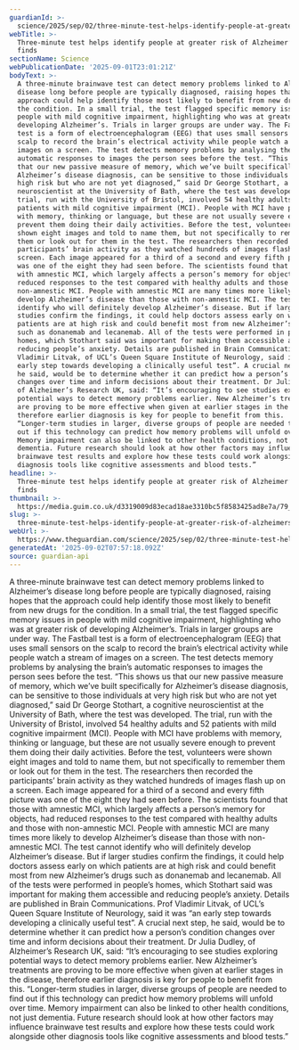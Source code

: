 ```yaml
---
guardianId: >-
  science/2025/sep/02/three-minute-test-helps-identify-people-at-greater-risk-of-alzheimers-trial-finds
webTitle: >-
  Three-minute test helps identify people at greater risk of Alzheimer’s, trial
  finds
sectionName: Science
webPublicationDate: '2025-09-01T23:01:21Z'
bodyText: >-
  A three-minute brainwave test can detect memory problems linked to Alzheimer’s
  disease long before people are typically diagnosed, raising hopes that the
  approach could help identify those most likely to benefit from new drugs for
  the condition. In a small trial, the test flagged specific memory issues in
  people with mild cognitive impairment, highlighting who was at greater risk of
  developing Alzheimer’s. Trials in larger groups are under way. The Fastball
  test is a form of electroencephalogram (EEG) that uses small sensors on the
  scalp to record the brain’s electrical activity while people watch a stream of
  images on a screen. The test detects memory problems by analysing the brain’s
  automatic responses to images the person sees before the test. “This shows us
  that our new passive measure of memory, which we’ve built specifically for
  Alzheimer’s disease diagnosis, can be sensitive to those individuals at very
  high risk but who are not yet diagnosed,” said Dr George Stothart, a cognitive
  neuroscientist at the University of Bath, where the test was developed. The
  trial, run with the University of Bristol, involved 54 healthy adults and 52
  patients with mild cognitive impairment (MCI). People with MCI have problems
  with memory, thinking or language, but these are not usually severe enough to
  prevent them doing their daily activities. Before the test, volunteers were
  shown eight images and told to name them, but not specifically to remember
  them or look out for them in the test. The researchers then recorded the
  participants’ brain activity as they watched hundreds of images flash up on a
  screen. Each image appeared for a third of a second and every fifth picture
  was one of the eight they had seen before. The scientists found that those
  with amnestic MCI, which largely affects a person’s memory for objects, had
  reduced responses to the test compared with healthy adults and those with
  non-amnestic MCI. People with amnestic MCI are many times more likely to
  develop Alzheimer’s disease than those with non-amnestic MCI. The test cannot
  identify who will definitely develop Alzheimer’s disease. But if larger
  studies confirm the findings, it could help doctors assess early on which
  patients are at high risk and could benefit most from new Alzheimer’s drugs
  such as donanemab and lecanemab. All of the tests were performed in people’s
  homes, which Stothart said was important for making them accessible and
  reducing people’s anxiety. Details are published in Brain Communications. Prof
  Vladimir Litvak, of UCL’s Queen Square Institute of Neurology, said it was “an
  early step towards developing a clinically useful test”. A crucial next step,
  he said, would be to determine whether it can predict how a person’s condition
  changes over time and inform decisions about their treatment. Dr Julia Dudley,
  of Alzheimer’s Research UK, said: “It’s encouraging to see studies exploring
  potential ways to detect memory problems earlier. New Alzheimer’s treatments
  are proving to be more effective when given at earlier stages in the disease,
  therefore earlier diagnosis is key for people to benefit from this.
  “Longer-term studies in larger, diverse groups of people are needed to find
  out if this technology can predict how memory problems will unfold over time.
  Memory impairment can also be linked to other health conditions, not just
  dementia. Future research should look at how other factors may influence
  brainwave test results and explore how these tests could work alongside other
  diagnosis tools like cognitive assessments and blood tests.”
headline: >-
  Three-minute test helps identify people at greater risk of Alzheimer’s, trial
  finds
thumbnail: >-
  https://media.guim.co.uk/d3319009d83ecad18ae3310bc5f8583425ad8e7a/79_0_1000_800/500.jpg
slug: >-
  three-minute-test-helps-identify-people-at-greater-risk-of-alzheimers-trial-finds
webUrl: >-
  https://www.theguardian.com/science/2025/sep/02/three-minute-test-helps-identify-people-at-greater-risk-of-alzheimers-trial-finds
generatedAt: '2025-09-02T07:57:18.092Z'
source: guardian-api
---
```

A three-minute brainwave test can detect memory problems linked to Alzheimer’s disease long before people are typically diagnosed, raising hopes that the approach could help identify those most likely to benefit from new drugs for the condition. In a small trial, the test flagged specific memory issues in people with mild cognitive impairment, highlighting who was at greater risk of developing Alzheimer’s. Trials in larger groups are under way. The Fastball test is a form of electroencephalogram (EEG) that uses small sensors on the scalp to record the brain’s electrical activity while people watch a stream of images on a screen. The test detects memory problems by analysing the brain’s automatic responses to images the person sees before the test. “This shows us that our new passive measure of memory, which we’ve built specifically for Alzheimer’s disease diagnosis, can be sensitive to those individuals at very high risk but who are not yet diagnosed,” said Dr George Stothart, a cognitive neuroscientist at the University of Bath, where the test was developed. The trial, run with the University of Bristol, involved 54 healthy adults and 52 patients with mild cognitive impairment (MCI). People with MCI have problems with memory, thinking or language, but these are not usually severe enough to prevent them doing their daily activities. Before the test, volunteers were shown eight images and told to name them, but not specifically to remember them or look out for them in the test. The researchers then recorded the participants’ brain activity as they watched hundreds of images flash up on a screen. Each image appeared for a third of a second and every fifth picture was one of the eight they had seen before. The scientists found that those with amnestic MCI, which largely affects a person’s memory for objects, had reduced responses to the test compared with healthy adults and those with non-amnestic MCI. People with amnestic MCI are many times more likely to develop Alzheimer’s disease than those with non-amnestic MCI. The test cannot identify who will definitely develop Alzheimer’s disease. But if larger studies confirm the findings, it could help doctors assess early on which patients are at high risk and could benefit most from new Alzheimer’s drugs such as donanemab and lecanemab. All of the tests were performed in people’s homes, which Stothart said was important for making them accessible and reducing people’s anxiety. Details are published in Brain Communications. Prof Vladimir Litvak, of UCL’s Queen Square Institute of Neurology, said it was “an early step towards developing a clinically useful test”. A crucial next step, he said, would be to determine whether it can predict how a person’s condition changes over time and inform decisions about their treatment. Dr Julia Dudley, of Alzheimer’s Research UK, said: “It’s encouraging to see studies exploring potential ways to detect memory problems earlier. New Alzheimer’s treatments are proving to be more effective when given at earlier stages in the disease, therefore earlier diagnosis is key for people to benefit from this. “Longer-term studies in larger, diverse groups of people are needed to find out if this technology can predict how memory problems will unfold over time. Memory impairment can also be linked to other health conditions, not just dementia. Future research should look at how other factors may influence brainwave test results and explore how these tests could work alongside other diagnosis tools like cognitive assessments and blood tests.”
